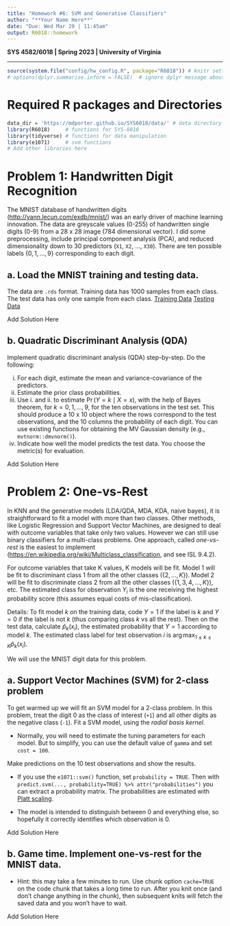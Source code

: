 ```yaml
---
title: "Homework #6: SVM and Generative Classifiers" 
author: "**Your Name Here**"
date: "Due: Wed Mar 29 | 11:45am"
output: R6018::homework
---
```


**SYS 4582/6018 | Spring 2023 | University of Virginia **

*******************************************
```r
source(system.file("config/hw_config.R", package="R6018")) # knitr settings
# options(dplyr.summarise.inform = FALSE)  # ignore dplyr message about grouping
```

# Required R packages and Directories

::: {.solution}
```r
data_dir = 'https://mdporter.github.io/SYS6018/data/' # data directory
library(R6018)     # functions for SYS-6018
library(tidyverse) # functions for data manipulation   
library(e1071)     # svm functions
# Add other libraries here
```
:::



# Problem 1: Handwritten Digit Recognition

The MNIST database of handwritten digits (<http://yann.lecun.com/exdb/mnist/>) was an early driver of machine learning innovation. The data are greyscale values (0-255) of handwritten single digits (0-9) from a 28 x 28 image (784 dimensional vector). I did some preprocessing, include principal component analysis (PCA), and reduced dimensionality down to 30 predictors (`X1`, `X2`, ..., `X30`). There are ten possible labels $\{0, 1, \ldots, 9\}$ corresponding to each digit. 


## a. Load the MNIST training and testing data. 
The data are `.rds` format. Training data has 1000 samples from each class. The test data has only one sample from each class. 
[Training Data](`r file.path(data_dir, "mnist_train.rds")`)
[Testing Data](`r file.path(data_dir, "mnist_test.rds")`)


::: {.solution}

Add Solution Here

:::



## b. Quadratic Discriminant Analysis (QDA)

Implement quadratic discriminant analysis (QDA) step-by-step. Do the following:

i. For each digit, estimate the mean and variance-covariance of the predictors. 
ii. Estimate the prior class probabilities. 
iii. Use i. and ii. to estimate $\Pr(Y = k \mid X=x)$, with the help of Bayes theorem, for $k = 0, 1, \ldots, 9$, for the ten observations in the test set. This should produce a 10 x 10 object where the rows correspond to the test observations, and the 10 columns the probability of each digit. You can use existing functions for obtaining the MV Gaussian density (e.g., `mvtnorm::dmvnorm()`).
iv. Indicate how well the model predicts the test data. You choose the metric(s) for evaluation.


::: {.solution}

Add Solution Here

:::


# Problem 2: One-vs-Rest

In KNN and the generative models (LDA/QDA, MDA, KDA, naive bayes), it is straightforward to fit a model with more than two classes. Other methods, like Logistic Regression and Support Vector Machines, are designed to deal with outcome variables that take only two values. However we can still use binary classifiers for a multi-class problems. One approach, called *one-vs-rest* is the easiest to implement (<https://en.wikipedia.org/wiki/Multiclass_classification>, and see ISL 9.4.2).

For outcome variables that take K values, K models will be fit. Model 1 will be fit to discriminant class $1$ from all the other classes ($\{2,\ldots, K\}$). Model 2 will be fit to discriminate class $2$ from all the other classes ($\{1, 3, 4, \ldots, K\}$), etc. The estimated class for observation $Y_i$ is the one receiving the highest probability score (this assumes equal costs of mis-classification).

Details: To fit model $k$ on the training data, code $Y=1$ if the label is $k$ and $Y=0$ if the label is not $k$ (thus comparing class $k$ vs all the rest). Then on the test data, calculate $\hat{p}_k(x_i)$, the estimated probability that $Y = 1$ according to model $k$. The estimated class label for test observation $i$ is $\arg\max_{1\leq k \leq K} \hat{p}_k(x_i)$. 

We will use the MNIST digit data for this problem. 

## a. Support Vector Machines (SVM) for 2-class problem

To get warmed up we will fit an SVM model for a 2-class problem. In this problem, treat the digit 0 as the class of interest (`+1`) and all other digits as the negative class (`-1`).
Fit a SVM model, using the *radial basis kernel*. 

- Normally, you will need to estimate the tuning parameters for each model. But to simplify, you can use the default value of `gamma` and set `cost = 100`. 

Make predictions on the 10 test observations and show the results. 

- If you use the `e1071::svm()` function, set `probability = TRUE`. Then with `predict.svm(..., probability=TRUE) %>% attr("probabilities")` you can extract a probability matrix. The probabilities are estimated with [Platt scaling](https://en.wikipedia.org/wiki/Platt_scaling).

- The model is intended to distinguish between 0 and everything else, so hopefully it correctly identifies which observation is 0. 

::: {.solution}

Add Solution Here

:::

## b. Game time. Implement one-vs-rest for the MNIST data. 

- Hint: this may take a few minutes to run. Use chunk option `cache=TRUE` on the code chunk that takes a long time to run. After you knit once (and don't change anything in the chunk), then subsequent knits will fetch the saved data and you won't have to wait.

::: {.solution}

Add Solution Here

:::













